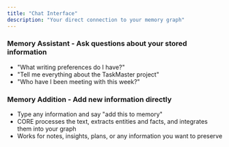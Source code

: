 ```yaml
---
title: "Chat Interface"
description: "Your direct connection to your memory graph"
---
```


### Memory Assistant - Ask questions about your stored information

- "What writing preferences do I have?"
- "Tell me everything about the TaskMaster project"
- "Who have I been meeting with this week?"

### Memory Addition - Add new information directly

- Type any information and say "add this to memory"
- CORE processes the text, extracts entities and facts, and integrates them into your graph
- Works for notes, insights, plans, or any information you want to preserve
